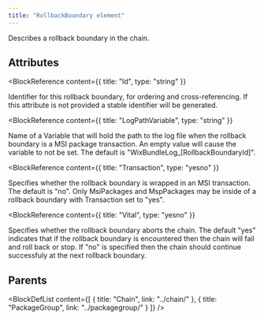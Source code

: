 ```yaml
---
title: "RollbackBoundary element"
---
```



Describes a rollback boundary in the chain.


## Attributes

<BlockWrapper>

  <BlockReference
    content={{
      title: "Id",
      type: "string"
    }}
  >
  Identifier for this rollback boundary, for ordering and cross-referencing. If this attribute is
   not provided a stable identifier will be generated.
  </BlockReference>

  <BlockReference
    content={{
      title: "LogPathVariable",
      type: "string"
    }}
  >
  Name of a Variable that will hold the path to the log file when the rollback boundary is a MSI package transaction.
   An empty value will cause the variable to not be set. The default is "WixBundleLog_[RollbackBoundaryId]".
  </BlockReference>

  <BlockReference
    content={{
      title: "Transaction",
      type: "yesno"
    }}
  >
  Specifies whether the rollback boundary is wrapped in an MSI transaction. The default is "no".
   Only MsiPackages and MspPackages may be inside of a rollback boundary with Transaction set to "yes".
  </BlockReference>

  <BlockReference
    content={{
      title: "Vital",
      type: "yesno"
    }}
  >
  Specifies whether the rollback boundary aborts the chain. The default "yes" indicates that if
   the rollback boundary is encountered then the chain will fail and roll back or stop. If "no"
   is specified then the chain should continue successfuly at the next rollback boundary.
  </BlockReference>

</BlockWrapper>


## Parents

<BlockDefList content={[
    {
      title: "Chain",
      link: "../chain/"
    },
    {
      title: "PackageGroup",
      link: "../packagegroup/"
    }
  ]}
/>